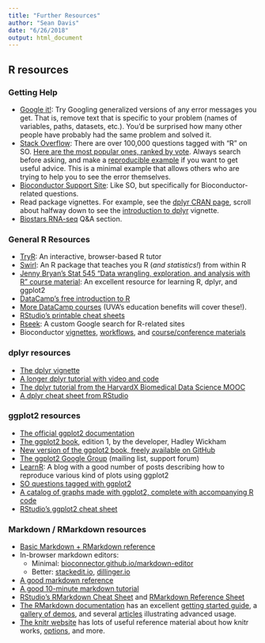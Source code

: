 ```yaml
---
title: "Further Resources"
author: "Sean Davis"
date: "6/26/2018"
output: html_document
---
```


## R resources

### Getting Help

- [Google it!](http://lmgtfy.com/?q=R+Error+in+library+there+is+no+package+called): Try Googling generalized versions of any error messages you get. That is, remove text that is specific to your problem (names of variables, paths, datasets, etc.). You'd be surprised how many other people have probably had the same problem and solved it.
- [Stack Overflow](http://stackoverflow.com/questions/tagged/r): There are over 100,000 questions tagged with "R" on SO. [Here are the most popular ones, ranked by vote](https://stackoverflow.com/questions/tagged/r?sort=votes). Always search before asking, and make a [reproducible example](http://stackoverflow.com/questions/5963269/how-to-make-a-great-r-reproducible-example/5963610#5963610) if you want to get useful advice. This is a minimal example that allows others who are trying to help you to see the error themselves.
- [Bioconductor Support Site](https://support.bioconductor.org/): Like SO, but specifically for Bioconductor-related questions.
- Read package vignettes. For example, see the [dplyr CRAN page](https://cran.r-project.org/web/packages/dplyr/index.html), scroll about halfway down to see the [introduction to dplyr](https://cran.r-project.org/web/packages/dplyr/vignettes/introduction.html) vignette.
- [Biostars RNA-seq](https://www.biostars.org/) Q&A section.

### General R Resources

- [TryR](http://tryr.codeschool.com/): An interactive, browser-based R tutor
- [Swirl](http://swirlstats.com/): An R package that teaches you R (_and statistics!_) from within R
- [Jenny Bryan's Stat 545 "Data wrangling, exploration, and analysis with R" course material](https://stat545-ubc.github.io/): An excellent resource for learning R, dplyr, and ggplot2
- [DataCamp's free introduction to R](https://www.datacamp.com/courses/free-introduction-to-r)
- [More DataCamp courses](https://www.datacamp.com/courses) (UVA's education benefits will cover these!).
- [RStudio's printable cheat sheets](https://www.rstudio.com/resources/cheatsheets/)
- [Rseek](http://rseek.org/): A custom Google search for R-related sites
- Bioconductor [vignettes](https://www.bioconductor.org/help/package-vignettes/), [workflows](https://www.bioconductor.org/help/workflows/), and [course/conference materials](https://www.bioconductor.org/help/course-materials/)

### dplyr resources

- [The dplyr vignette](https://cran.rstudio.com/web/packages/dplyr/vignettes/introduction.html)
- [A longer dplyr tutorial with video and code](http://www.dataschool.io/dplyr-tutorial-for-faster-data-manipulation-in-r/)
- [The dplyr tutorial from the HarvardX Biomedical Data Science MOOC](http://genomicsclass.github.io/book/pages/dplyr_tutorial.html)
- [A dplyr cheat sheet from RStudio](https://www.rstudio.com/wp-content/uploads/2015/02/data-wrangling-cheatsheet.pdf)

### ggplot2 resources

- [The official ggplot2 documentation](http://docs.ggplot2.org/)
- [The ggplot2 book](http://amzn.to/1akjqsR), edition 1, by the developer, Hadley Wickham
- [New version of the ggplot2 book, freely available on GitHub](https://github.com/hadley/ggplot2-book)
- [The ggplot2 Google Group](https://groups.google.com/d/forum/ggplot2) (mailing list, support forum)
- [LearnR](http://learnr.wordpress.com/): A blog with a good number of posts describing how to reproduce various kind of plots using ggplot2
- [SO questions tagged with ggplot2](http://stackoverflow.com/questions/tagged/ggplot2)
- [A catalog of graphs made with ggplot2, complete with accompanying R code](http://shinyapps.stat.ubc.ca/r-graph-catalog/)
- [RStudio's ggplot2 cheat sheet](https://www.rstudio.com/wp-content/uploads/2015/05/ggplot2-cheatsheet.pdf)

### Markdown / RMarkdown resources

- [Basic Markdown + RMarkdown reference](http://bioconnector.github.io/markdown)
- In-browser markdown editors: 
    - Minimal: [bioconnector.github.io/markdown-editor](http://bioconnector.github.io/markdown-editor)
    - Better: [stackedit.io](http://stackedit.io), [dillinger.io](http://dillinger.io)
- [A good markdown reference](http://commonmark.org/help/)
- [A good 10-minute markdown tutorial](http://commonmark.org/help/tutorial/)
- [RStudio's RMarkdown Cheat Sheet](https://github.com/rstudio/cheatsheets/raw/master/rmarkdown-2.0.pdf) and [RMarkdown Reference Sheet](https://www.rstudio.com/wp-content/uploads/2015/03/rmarkdown-reference.pdf)
- [The RMarkdown documentation](<http://rmarkdown.rstudio.com/>) has an excellent [getting started guide](http://rmarkdown.rstudio.com/lesson-1.html), a [gallery of demos](http://rmarkdown.rstudio.com/gallery.html), and several [articles](http://rmarkdown.rstudio.com/articles.html) illustrating advanced usage.
- [The knitr website](<http://yihui.name/knitr/>) has lots of useful reference material about how knitr works, [options](http://yihui.name/knitr/options/), and more.

